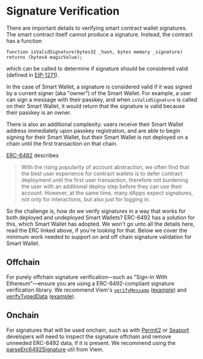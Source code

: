 # Signature Verification

There are important details to verifying smart contract wallet signatures. The smart contract itself
cannot produce a signature. Instead, the contract has a function
```solidity
function isValidSignature(bytes32 _hash, bytes memory _signature) returns (bytes4 magicValue);
```
which can be called to determine if signature should be considered valid (defined in [EIP-1271](https://eips.ethereum.org/EIPS/eip-1271)).

In the case of Smart Wallet, a signature is considered valid if it was signed by a current signer (aka "owner") of the Smart Wallet.
For example, a user can sign a message with their passkey, and when `isValidSignature` is called on their Smart Wallet,
it would return that the signature is valid because their passkey is an owner.  

There is also an additional complexity: users receive their Smart Wallet address immediately upon passkey registration,
and are able to begin signing for their Smart Wallet,
but their Smart Wallet is not deployed on a chain until the first transaction on that chain.

[ERC-6492](https://eips.ethereum.org/EIPS/eip-6492) describes 
> With the rising popularity of account abstraction, we often find that the best user experience 
for contract wallets is to defer contract deployment until the first user transaction, 
therefore not burdening the user with an additional deploy step before they can use their account. 
However, at the same time, many dApps expect signatures, not only for interactions, but also just for logging in.

So the challenge is, how do we verify signatures in a way that works for both deployed and undeployed Smart Wallets?
ERC-6492 has a solution for this, which Smart Wallet has adopted. 
We won't go unto all the details here, read the ERC linked above, if you're looking for that.
Below we cover the minimum work needed to support on and off chain signature validation for Smart Wallet.

## Offchain
For purely offchain signature verification––such as "Sign-In With Ethereum"––ensure you are using 
a ERC-6492-compliant signature verification library. 
We recommend Viem's [`verifyMessage`](https://viem.sh/docs/actions/public/verifyMessage#verifymessage) ([example](https://github.com/wilsoncusack/wagmi-scw/blob/main/src/components/SignMessage.tsx#L28)) 
and [verifyTypedData](https://viem.sh/docs/actions/public/verifyTypedData) ([example](https://github.com/wilsoncusack/wagmi-scw/blob/main/src/components/TypedSign.tsx#L46)).


## Onchain
For signatures that will be used onchain, such as with [Permit2](https://github.com/Uniswap/permit2) 
or [Seaport](https://github.com/ProjectOpenSea/seaport) developers will need to inspect the signature offchain 
and remove unneeded ERC-6492 data, if it is present. 
We recommend using the [parseErc6492Signature](https://viem.sh/docs/utilities/parseErc6492Signature#parseerc6492signature) 
util from Viem. 